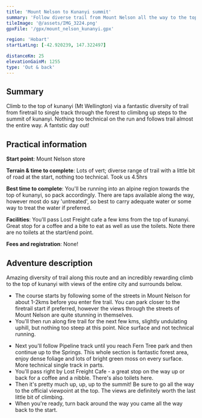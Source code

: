 ```yaml
---
title: 'Mount Nelson to Kunanyi summit'
summary: 'Follow diverse trail from Mount Nelson all the way to the top of kunanyi'
tileImage: '@/assets/IMG_3224.png'
gpxFile: '/gpx/mount_nelson_kunanyi.gpx'

region: 'Hobart'
startLatLng: [-42.920239, 147.322497]

distanceKm: 25
elevationGainM: 1255
type: 'Out & back'
---
```




<GarminEmbed src="https://connect.garmin.com/modern/course/embed/349512561" />

## Summary

Climb to the top of kunanyi (Mt Wellington) via a fantastic diversity of trail from firetrail to single track through the forest to climibng up steps to the summit of kunanyi. Nothing too technical on the run and follows trail almost the entire way. A fantstic day out!

<ImageCard
  src={image1}
  alt="runner near top of kunanyi"
  caption="Starting the descent back down kunanyi"
/>

## Practical information

**Start point**: Mount Nelson store

**Terrain & time to complete**: Lots of vert; diverse range of trail with a little bit of road at the start, nothing too technical. Took us 4.5hrs

**Best time to complete**: You'll be running into an alpine region towards the top of kunanyi, so pack accordingly. There are taps available along the way, however most do say 'untreated', so best to carry adequate water or some way to treat the water if preferred.

**Facilities**: You'll pass Lost Freight cafe a few kms from the top of kunanyi. Great stop for a coffee and a bite to eat as well as use the toilets. Note there are no toilets at the start/end point.

**Fees and registration**: None!

<ImageCard
  src={image3}
  alt="runner in forest"
  caption="You'll run through a ton of beautiful dense forest"
/>

## Adventure description

Amazing diversity of trail along this route and an incredibly rewarding climb to the top of kunanyi with views of the entire city and surrounds below.

- The course starts by following some of the streets in Mount Nelson for about 1-2kms before you enter fire trail. You can park closer to the firetrail start if preferred, however the views through the streets of Mount Nelson are quite stunning in themselves.
- You'll then run along fire trail for the next few kms, slightly undulating uphill, but nothing too steep at this point. Nice surface and not technical running.

<ImageCard
  src={image2}
  alt="runner on firetrail"
  caption="Running along trail near the start/end of the route"
/>

- Next you'll follow Pipeline track until you reach Fern Tree park and then continue up to the Springs. This whole section is fantastic forest area, enjoy dense foliage and lots of bright green moss on every surface. More technical single track in parts.
- You'll pass right by Lost Freight Cafe - a great stop on the way up or back for a coffee and a nibble. There's also toilets here.
- Then it's pretty much up, up, up to the summit! Be sure to go all the way to the official viewpoint at the top. The views are definitely worth the last little bit of climbing.
- When you're ready, turn back around the way you came all the way back to the start.

<ImageCard
  src={image5}
  alt="runner on road"
  caption="Just before the official lookout point at the summit of kunanyi (there's not much road running up here don't worry!)"
/>

